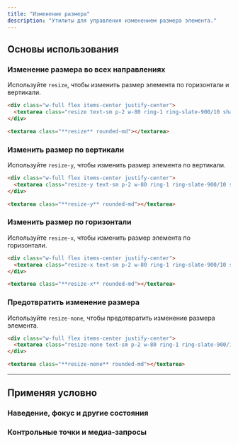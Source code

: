 ```yaml
---
title: "Изменение размера"
description: "Утилиты для управления изменением размера элемента."
---
```




## Основы использования

### Изменение размера во всех направлениях

Используйте `resize`, чтобы изменить размер элемента по горизонтали и вертикали.

```html {{ example: { hint: 'Перетащите дескриптор текстовой области в демоверсии, чтобы увидеть ожидаемое поведение' } }}
<div class="w-full flex items-center justify-center">
  <textarea class="resize text-sm p-2 w-80 ring-1 ring-slate-900/10 shadow-sm rounded-md dark:bg-slate-800 dark:ring-0 dark:highlight-white/5" rows="3"></textarea>
</div>
```

```html
<textarea class="**resize** rounded-md"></textarea>
```

### Изменить размер по вертикали

Используйте `resize-y`, чтобы изменить размер элемента по вертикали.

```html {{ example: { hint: 'Перетащите дескриптор текстовой области в демоверсии, чтобы увидеть ожидаемое поведение' } }}
<div class="w-full flex items-center justify-center">
  <textarea class="resize-y text-sm p-2 w-80 ring-1 ring-slate-900/10 shadow-sm rounded-md dark:bg-slate-800 dark:ring-0 dark:highlight-white/5" rows="3"></textarea>
</div>
```

```html
<textarea class="**resize-y** rounded-md"></textarea>
```

### Изменить размер по горизонтали

Используйте `resize-x`, чтобы изменить размер элемента по горизонтали.

```html {{ example: { hint: 'Перетащите дескриптор текстовой области в демоверсии, чтобы увидеть ожидаемое поведение' } }}
<div class="w-full flex items-center justify-center">
  <textarea class="resize-x text-sm p-2 w-80 ring-1 ring-slate-900/10 shadow-sm rounded-md dark:bg-slate-800 dark:ring-0 dark:highlight-white/5" rows="3"></textarea>
</div>
```

```html
<textarea class="**resize-x** rounded-md"></textarea>
```

### Предотвратить изменение размера

Используйте `resize-none`, чтобы предотвратить изменение размера элемента.

```html {{ example: { hint: 'Notice that the textarea handle is gone' } }}
<div class="w-full flex items-center justify-center">
  <textarea class="resize-none text-sm p-2 w-80 ring-1 ring-slate-900/10 shadow-sm rounded-md dark:bg-slate-800 dark:ring-0 dark:highlight-white/5" rows="3"></textarea>
</div>
```

```html
<textarea class="**resize-none** rounded-md"></textarea>
```

---

## <Heading ignore>Применяя условно</Heading>

### <Heading ignore>Наведение, фокус и другие состояния</Heading>

<HoverFocusAndOtherStates defaultClass="resize-none" featuredClass="resize" />

### <Heading ignore>Контрольные точки и медиа-запросы</Heading>

<BreakpointsAndMediaQueries defaultClass="resize-none" featuredClass="resize" />
